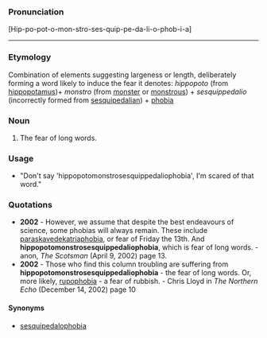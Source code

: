 ===Pronunciation===

[Hip-po-pot-o-mon-stro-ses-quip-pe-da-li-o-phob-i-a]
<hr>

===Etymology===
Combination of elements suggesting largeness or length, deliberately forming a word likely to induce the fear it denotes: ''hippopoto'' (from [[hippopotamus]])+ ''monstro'' (from [[monster]] or [[monstrous]]) + ''sesquippedalio'' (incorrectly formed from [[sesquipedalian]]) + [[phobia]]

===Noun===

#The fear of long words.

===Usage===

*"Don't say 'hippopotomonstrosesquippedaliophobia', I'm scared of that word."

===Quotations===

*'''2002''' - However, we assume that despite the best endeavours of science, some phobias will always remain. These include [[paraskavedekatriaphobia]], or fear of Friday the 13th. And '''hippopotomonstrosesquippedaliophobia''', which is fear of long words.  - anon, ''The Scotsman'' (April 9, 2002) page 13.
*'''2002''' - Those who find this column troubling are suffering from '''hippopotomonstrosesquippedaliophobia''' - the fear of long words. Or, more likely, [[rupophobia]] - a fear of rubbish. - Chris Lloyd in ''The Northern Echo'' (December 14, 2002) page 10

====Synonyms====

*[[sesquipedalophobia]]

<!--is this useful?
====Other====

Not actually anything to do with monstrous hippos.
-->